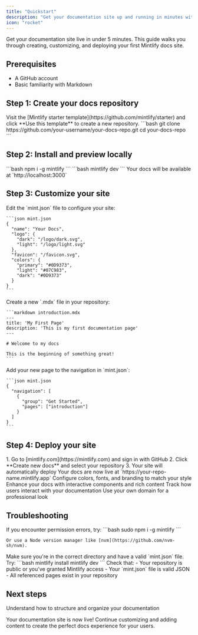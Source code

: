 ```yaml
---
title: "Quickstart"
description: "Get your documentation site up and running in minutes with Mintlify"
icon: "rocket"
---
```


Get your documentation site live in under 5 minutes. This guide walks you through creating, customizing, and deploying your first Mintlify docs site.

## Prerequisites

- A GitHub account
- Basic familiarity with Markdown

## Step 1: Create your docs repository

<Steps>
  <Step title="Fork the starter template">
    Visit the [Mintlify starter template](https://github.com/mintlify/starter) and click **Use this template** to create a new repository.
  </Step>
  
  <Step title="Clone your repository">
    ```bash
    git clone https://github.com/your-username/your-docs-repo.git
    cd your-docs-repo
    ```
  </Step>
</Steps>

## Step 2: Install and preview locally

<Steps>
  <Step title="Install the Mintlify CLI">
    ```bash
    npm i -g mintlify
    ```
  </Step>
  
  <Step title="Preview your docs">
    ```bash
    mintlify dev
    ```
    Your docs will be available at `http://localhost:3000`
  </Step>
</Steps>

## Step 3: Customize your site

<Steps>
  <Step title="Update mint.json">
    Edit the `mint.json` file to configure your site:
    
    ```json mint.json
    {
      "name": "Your Docs",
      "logo": {
        "dark": "/logo/dark.svg",
        "light": "/logo/light.svg"
      },
      "favicon": "/favicon.svg",
      "colors": {
        "primary": "#0D9373",
        "light": "#07C983",
        "dark": "#0D9373"
      }
    }
    ```
  </Step>
  
  <Step title="Add your first page">
    Create a new `.mdx` file in your repository:
    
    ```markdown introduction.mdx
    ---
    title: 'My First Page'
    description: 'This is my first documentation page'
    ---
    
    # Welcome to my docs
    
    This is the beginning of something great!
    ```
  </Step>
  
  <Step title="Update navigation">
    Add your new page to the navigation in `mint.json`:
    
    ```json mint.json
    {
      "navigation": [
        {
          "group": "Get Started",
          "pages": ["introduction"]
        }
      ]
    }
    ```
  </Step>
</Steps>

## Step 4: Deploy your site

<Steps>
  <Step title="Connect to Mintlify">
    1. Go to [mintlify.com](https://mintlify.com) and sign in with GitHub
    2. Click **Create new docs** and select your repository
    3. Your site will automatically deploy
  </Step>
  
  <Step title="Get your live URL">
    Your docs are now live at `https://your-repo-name.mintlify.app`
  </Step>
</Steps>

<CardGroup cols={2}>
  <Card title="Customize your site" icon="palette" href="/settings">
    Configure colors, fonts, and branding to match your style
  </Card>
  
  <Card title="Add components" icon="puzzle-piece" href="/text">
    Enhance your docs with interactive components and rich content
  </Card>
  
  <Card title="Set up analytics" icon="chart-line" href="/integrations/analytics/overview">
    Track how users interact with your documentation
  </Card>
  
  <Card title="Custom domain" icon="globe" href="/settings/custom-domain">
    Use your own domain for a professional look
  </Card>
</CardGroup>

## Troubleshooting

<AccordionGroup>
  <Accordion title="CLI installation fails">
    If you encounter permission errors, try:
    ```bash
    sudo npm i -g mintlify
    ```
    
    Or use a Node version manager like [nvm](https://github.com/nvm-sh/nvm).
  </Accordion>
  
  <Accordion title="Local preview not working">
    Make sure you're in the correct directory and have a valid `mint.json` file. Try:
    ```bash
    mintlify install
    mintlify dev
    ```
  </Accordion>
  
  <Accordion title="Deployment issues">
    Check that:
    - Your repository is public or you've granted Mintlify access
    - Your `mint.json` file is valid JSON
    - All referenced pages exist in your repository
  </Accordion>
</AccordionGroup>

## Next steps

<CardGroup cols={1}>
  <Card title="Learn about pages and navigation" icon="map" href="/pages">
    Understand how to structure and organize your documentation
  </Card>
</CardGroup>

Your documentation site is now live! Continue customizing and adding content to create the perfect docs experience for your users.